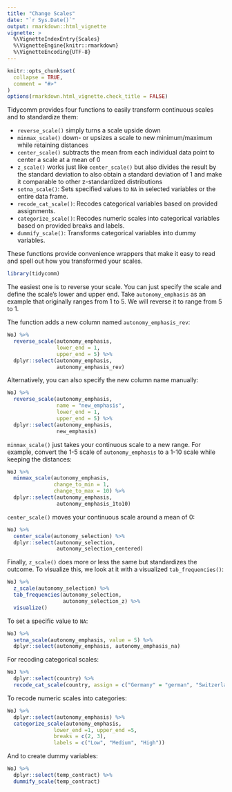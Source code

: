 ```yaml
---
title: "Change Scales"
date: "`r Sys.Date()`"
output: rmarkdown::html_vignette
vignette: >
  %\VignetteIndexEntry{Scales}
  %\VignetteEngine{knitr::rmarkdown}
  %\VignetteEncoding{UTF-8}
---
```



```r
knitr::opts_chunk$set(
  collapse = TRUE,
  comment = "#>"
)
options(rmarkdown.html_vignette.check_title = FALSE)
```

Tidycomm provides four functions to easily transform continuous scales and to standardize them:

- `reverse_scale()` simply turns a scale upside down
- `minmax_scale()` down- or upsizes a scale to new minimum/maximum while retaining distances
- `center_scale()` subtracts the mean from each individual data point to center a scale at a mean of 0
- `z_scale()` works just like `center_scale()` but also divides the result by the standard deviation to also obtain a standard deviation of 1 and make it comparable to other z-standardized distributions
- `setna_scale()`: Sets specified values to `NA` in selected variables or the entire data frame.
- `recode_cat_scale()`: Recodes categorical variables based on provided assignments.
- `categorize_scale()`: Recodes numeric scales into categorical variables based on provided breaks and labels.
- `dummify_scale()`: Transforms categorical variables into dummy variables.

These functions provide convenience wrappers that make it easy to read and spell out how you transformed your scales.

```r
library(tidycomm)
```

The easiest one is to reverse your scale. You can just specify the scale and define the scale's lower and upper end. Take `autonomy_emphasis` as an example that originally ranges from 1 to 5. We will reverse it to range from 5 to 1.

The function adds a new column named `autonomy_emphasis_rev`: 

```r
WoJ %>% 
  reverse_scale(autonomy_emphasis,
                lower_end = 1,
                upper_end = 5) %>% 
  dplyr::select(autonomy_emphasis,
                autonomy_emphasis_rev)
```

Alternatively, you can also specify the new column name manually:

```r
WoJ %>% 
  reverse_scale(autonomy_emphasis,
                name = "new_emphasis",
                lower_end = 1,
                upper_end = 5) %>% 
  dplyr::select(autonomy_emphasis,
                new_emphasis)
```

`minmax_scale()` just takes your continuous scale to a new range. For example, convert the 1-5 scale of `autonomy_emphasis` to a 1-10 scale while keeping the distances:

```r
WoJ %>% 
  minmax_scale(autonomy_emphasis,
               change_to_min = 1,
               change_to_max = 10) %>% 
  dplyr::select(autonomy_emphasis,
                autonomy_emphasis_1to10)
```

`center_scale()` moves your continuous scale around a mean of 0:

```r
WoJ %>% 
  center_scale(autonomy_selection) %>% 
  dplyr::select(autonomy_selection,
                autonomy_selection_centered)
```

Finally, `z_scale()` does more or less the same but standardizes the outcome. To visualize this, we look at it with a visualized `tab_frequencies()`:

```r
WoJ %>% 
  z_scale(autonomy_selection) %>% 
  tab_frequencies(autonomy_selection,
                  autonomy_selection_z) %>% 
  visualize()
```

To set a specific value to `NA`:

```r
WoJ %>% 
  setna_scale(autonomy_emphasis, value = 5) %>% 
  dplyr::select(autonomy_emphasis, autonomy_emphasis_na)
```

For recoding categorical scales:

```r
WoJ %>% 
  dplyr::select(country) %>%
  recode_cat_scale(country, assign = c("Germany" = "german", "Switzerland" = "swiss"), other = "other")
```

To recode numeric scales into categories:

```r
WoJ %>%
  dplyr::select(autonomy_emphasis) %>%
  categorize_scale(autonomy_emphasis, 
               lower_end =1, upper_end =5,
               breaks = c(2, 3),
               labels = c("Low", "Medium", "High"))
```

And to create dummy variables:

```r
WoJ %>% 
  dplyr::select(temp_contract) %>%
  dummify_scale(temp_contract)
```

